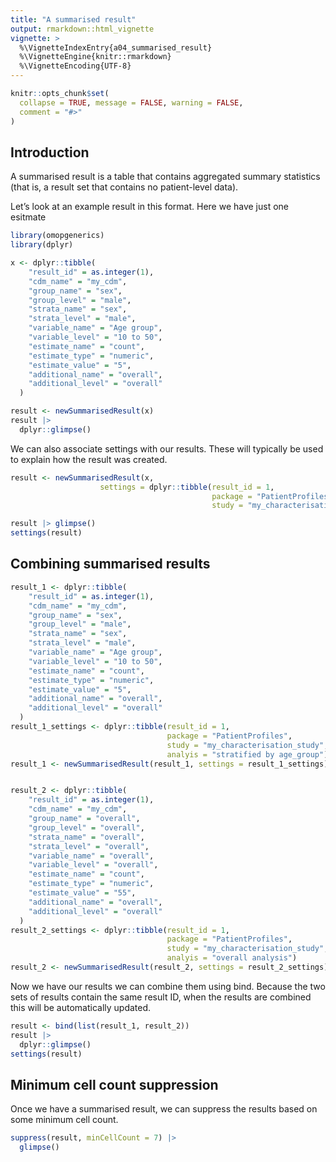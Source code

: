 ---
title: "A summarised result"
output: rmarkdown::html_vignette
vignette: >
  %\VignetteIndexEntry{a04_summarised_result}
  %\VignetteEngine{knitr::rmarkdown}
  %\VignetteEncoding{UTF-8}
---

```{r, include = FALSE}
knitr::opts_chunk$set(
  collapse = TRUE, message = FALSE, warning = FALSE,
  comment = "#>"
)
```

## Introduction
A summarised result is a table that contains aggregated summary statistics (that is, a result set that contains no patient-level data). 

Let's look at an example result in this format. Here we have just one esitmate
```{r}
library(omopgenerics)
library(dplyr)

x <- dplyr::tibble(
    "result_id" = as.integer(1),
    "cdm_name" = "my_cdm",
    "group_name" = "sex",
    "group_level" = "male",
    "strata_name" = "sex",
    "strata_level" = "male",
    "variable_name" = "Age group",
    "variable_level" = "10 to 50",
    "estimate_name" = "count",
    "estimate_type" = "numeric",
    "estimate_value" = "5",
    "additional_name" = "overall",
    "additional_level" = "overall"
  )

result <- newSummarisedResult(x)
result |> 
  dplyr::glimpse()
```

We can also associate settings with our results. These will typically be used to explain how the result was created.

```{r}
result <- newSummarisedResult(x, 
                    settings = dplyr::tibble(result_id = 1,
                                             package = "PatientProfiles",
                                             study = "my_characterisation_study"))

result |> glimpse()
settings(result)
```


## Combining summarised results
```{r}
result_1 <- dplyr::tibble(
    "result_id" = as.integer(1),
    "cdm_name" = "my_cdm",
    "group_name" = "sex",
    "group_level" = "male",
    "strata_name" = "sex",
    "strata_level" = "male",
    "variable_name" = "Age group",
    "variable_level" = "10 to 50",
    "estimate_name" = "count",
    "estimate_type" = "numeric",
    "estimate_value" = "5",
    "additional_name" = "overall",
    "additional_level" = "overall"
  )
result_1_settings <- dplyr::tibble(result_id = 1,
                                   package = "PatientProfiles",
                                   study = "my_characterisation_study",
                                   analyis = "stratified by age_group")
result_1 <- newSummarisedResult(result_1, settings = result_1_settings)


result_2 <- dplyr::tibble(
    "result_id" = as.integer(1),
    "cdm_name" = "my_cdm",
    "group_name" = "overall",
    "group_level" = "overall",
    "strata_name" = "overall",
    "strata_level" = "overall",
    "variable_name" = "overall",
    "variable_level" = "overall",
    "estimate_name" = "count",
    "estimate_type" = "numeric",
    "estimate_value" = "55",
    "additional_name" = "overall",
    "additional_level" = "overall"
  )
result_2_settings <- dplyr::tibble(result_id = 1,
                                   package = "PatientProfiles",
                                   study = "my_characterisation_study",
                                   analyis = "overall analysis")
result_2 <- newSummarisedResult(result_2, settings = result_2_settings)
```

Now we have our results we can combine them using bind. Because the two sets of results contain the same result ID, when the results are combined this will be automatically updated.

```{r}
result <- bind(list(result_1, result_2))
result |> 
  dplyr::glimpse()
settings(result)
```

## Minimum cell count suppression
Once we have a summarised result, we can suppress the results based on some minimum cell count.

```{r}
suppress(result, minCellCount = 7) |> 
  glimpse()
```
